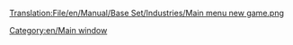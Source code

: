 [[Translation:File/en/Manual/Base Set/Industries/Main menu new game.png]]

[[Category:en/Main window]]